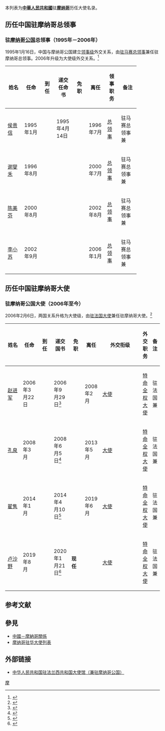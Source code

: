 本列表为'''[[中華人民共和國|中華人民共和國]]'''驻'''[[摩纳哥|摩纳哥]]'''历任大使名录。

== 历任中国驻摩纳哥总领事 ==
=== {{PRC}}驻[[摩纳哥公国|摩纳哥公国]]总领事（1995年－2006年） ===
1995年1月16日，中国与摩纳哥公国建立[[领事|领事级]]外交关系，由[[中国驻马赛总领事列表|驻马赛总领事]]兼任驻摩纳哥总领事。2006年升级为大使级外交关系。<ref>{{cite web|url = http://www.fmprc.gov.cn/mfa_chn/ziliao_611306/wjrw_611324/2176_611354/2181_611364/t165605.shtml|title = 中华人民共和国驻摩纳哥公国历任总领事|publisher = 中华人民共和国外交部|accessdate = 2013-12-22|archive-date = 2013-12-24|archive-url = https://web.archive.org/web/20131224105921/http://www.fmprc.gov.cn/mfa_chn/ziliao_611306/wjrw_611324/2176_611354/2181_611364/t165605.shtml|dead-url = no}}</ref>
{| class="wikitable"
|-
! width=12% |姓名
! width=10% |任命
! width=10% |到任
! width=10% |递交任命书
! width=10% |免职
! width=10% |离任
! width=10% |领事职务
! width=13% colspan="2" |备注
|-
| [[侯贵信|侯贵信]]
| 1995年1月
|
| 1995年4月14日
|
| 1996年7月
| [[总领事|总领事]]
| 驻马赛总领事兼
|-
| [[谢燮禾|谢燮禾]]
| 1996年8月
|
|
|
| 2000年7月
| [[总领事|总领事]]
| 驻马赛总领事兼
|-
| [[陈美芬|陈美芬]]
| 2000年8月
|
|
|
| 2002年8月
| [[总领事|总领事]]
| 驻马赛总领事兼
|-
| [[李小苏|李小苏]]
| 2002年9月
|
|
|
| 2006年1月
| [[总领事|总领事]]
| 驻马赛总领事兼
|}

== 历任中国驻摩纳哥大使 ==
=== {{PRC}}驻摩纳哥公国大使（2006年至今） ===
2006年2月6日，两国关系升格为大使级，由[[中国驻法国大使列表|驻法国大使]]兼任驻摩纳哥大使。<ref>{{cite web |url = http://www.fmprc.gov.cn/mfa_chn/ziliao_611306/wjrw_611324/2167_611334/2172_611344/t275357.shtml |title = 中华人民共和国驻摩纳哥公国历任大使 |publisher = 中华人民共和国外交部 |accessdate = 2013-12-22 |archive-date = 2013-12-12 |archive-url = https://web.archive.org/web/20131212204024/http://www.fmprc.gov.cn/mfa_chn/ziliao_611306/wjrw_611324/2167_611334/2172_611344/t275357.shtml |dead-url = no }}</ref>
{| class="wikitable"
|-
! width=12% |姓名
! width=10% |任命
! width=10% |到任
! width=10% |递交国书
! width=10% |免职
! width=10% |离任
! width=8% |外交衔级
! width=10% |外交职务
! width=13% colspan="2" |备注
|-
| [[赵进军|赵进军]]
| 2006年3月22日
|
| 2006年9月29日<ref>{{Cite web |url=http://fr.china-embassy.org/chn/zgzfg/zgds/dsjs/t274975.htm |title=中国驻法国大使赵进军向摩纳哥国家元首递交国书并在摩举办国庆招待会 |accessdate=2018-12-01 |archive-date=2018-12-01 |archive-url=https://web.archive.org/web/20181201225827/http://fr.china-embassy.org/chn/zgzfg/zgds/dsjs/t274975.htm |dead-url=no }}</ref>
|
| 2008年2月
| [[大使|大使]]
| [[特命全权大使|特命全权大使]]
| 驻法国兼
|-
| [[孔泉|孔泉]]
| 2008年3月
|
| 2008年6月5日<ref>{{Cite web |url=http://fr.china-embassy.org/chn/zgzfg/zgds/dsjs/t462403.htm |title=孔泉大使向摩纳哥阿尔贝二世亲王递交国书 |accessdate=2018-12-01 |archive-date=2018-12-01 |archive-url=https://web.archive.org/web/20181201224332/http://fr.china-embassy.org/chn/zgzfg/zgds/dsjs/t462403.htm |dead-url=no }}</ref>
|
| 2013年5月
| [[大使|大使]]
| [[特命全权大使|特命全权大使]]
| 驻法国兼
|-
| [[翟隽|翟隽]]
| 2014年1月
|
| 2014年4月10日<ref>{{Cite web |url=http://fr.china-embassy.org/chn/ttxw/t1147414.htm |title=翟隽大使向摩纳哥阿尔贝二世亲王递交国书 |accessdate=2018-12-01 |archive-date=2018-12-01 |archive-url=https://web.archive.org/web/20181201225829/http://fr.china-embassy.org/chn/ttxw/t1147414.htm |dead-url=no }}</ref>
|
| 2019年6月
| [[大使|大使]]
| [[特命全权大使|特命全权大使]]
| 驻法国兼
|-
| [[卢沙野|卢沙野]]
| 2019年8月
|
| 2020年1月21日<ref>{{Cite web |url=http://fr.china-embassy.org/chn/ttxw/t1735269.htm |title=卢沙野大使向摩纳哥亲王阿尔贝二世递交国书 |access-date=2020-01-24 |archive-date=2020-10-28 |archive-url=https://web.archive.org/web/20201028121333/http://fr.china-embassy.org/chn/ttxw/t1735269.htm }}</ref>
| '''现任'''
|
| [[大使|大使]]
| [[特命全权大使|特命全权大使]]
| 驻法国兼
|}

== 参考文献 ==
{{Reflist|2}}

== 參見 ==
* [[中國－摩納哥關係|中國－摩納哥關係]]
* [[摩纳哥驻华大使列表|摩纳哥驻华大使列表]]

==外部链接==
*[http://fr.china-embassy.gov.cn/chn/ 中华人民共和国驻法兰西共和国大使馆（兼驻摩纳哥公国）]{{zh-hans icon}}{{fr icon}}

{{中国驻外大使|共和國}}

[[Category:中国驻外大使列表|摩]]